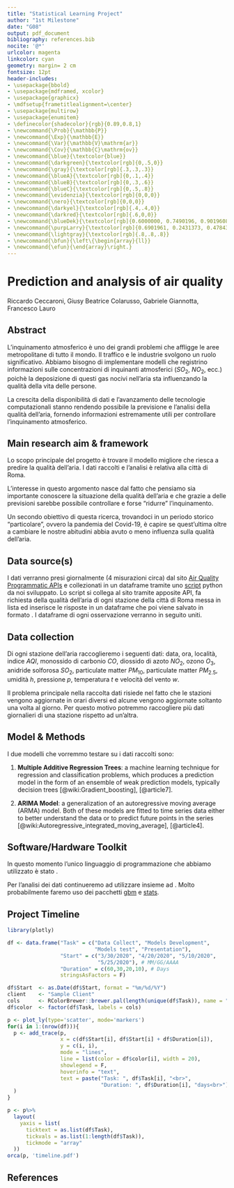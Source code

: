 ```yaml
---
title: "Statistical Learning Project"
author: "1st Milestone"
date: "G08"
output: pdf_document
bibliography: references.bib
nocite: '@*'
urlcolor: magenta
linkcolor: cyan
geometry: margin= 2 cm
fontsize: 12pt
header-includes:
- \usepackage{bbold}
- \usepackage{mdframed, xcolor}
- \usepackage{graphicx}
- \mdfsetup{frametitlealignment=\center}
- \usepackage{multirow}
- \usepackage{enumitem}
- \definecolor{shadecolor}{rgb}{0.89,0.8,1}
- \newcommand{\Prob}{\mathbb{P}}
- \newcommand{\Exp}{\mathbb{E}}
- \newcommand{\Var}{\mathbb{V}\mathrm{ar}}
- \newcommand{\Cov}{\mathbb{C}\mathrm{ov}}
- \newcommand{\blue}{\textcolor{blue}}
- \newcommand{\darkgreen}{\textcolor[rgb]{0,.5,0}}
- \newcommand{\gray}{\textcolor[rgb]{.3,.3,.3}}
- \newcommand{\blueA}{\textcolor[rgb]{0,.1,.4}}
- \newcommand{\blueB}{\textcolor[rgb]{0,.3,.6}}
- \newcommand{\blueC}{\textcolor[rgb]{0,.5,.8}}
- \newcommand{\evidenzia}{\textcolor[rgb]{0,0,0}}
- \newcommand{\nero}{\textcolor[rgb]{0,0,0}}
- \newcommand{\darkyel}{\textcolor[rgb]{.4,.4,0}}
- \newcommand{\darkred}{\textcolor[rgb]{.6,0,0}}
- \newcommand{\blueDek}{\textcolor[rgb]{0.6000000, 0.7490196, 0.9019608}}
- \newcommand{\purpLarry}{\textcolor[rgb]{0.6901961, 0.2431373, 0.4784314}}
- \newcommand{\lightgray}{\textcolor[rgb]{.8,.8,.8}}
- \newcommand{\bfun}{\left\{\begin{array}{ll}}
- \newcommand{\efun}{\end{array}\right.}
---
```



# Prediction and analysis of air quality
Riccardo Ceccaroni, Giusy Beatrice Colarusso, Gabriele Giannotta, Francesco Lauro


Abstract
----------
L'inquinamento atmosferico è uno dei grandi problemi che affligge le aree metropolitane di tutto il mondo. Il traffico e le industrie svolgono un ruolo significativo. Abbiamo bisogno di implementare modelli che registrino informazioni sulle concentrazioni di inquinanti atmosferici ($SO_2$, $NO_2$, ecc.) poichè la deposizione di questi gas nocivi nell'aria sta influenzando la qualità della vita delle persone. 

La crescita della disponibilità di dati e l'avanzamento delle tecnologie computazionali stanno rendendo possibile la previsione e l'analisi della qualità dell'aria, fornendo informazioni estremamente utili per controllare l'inquinamento atmosferico.




Main research aim \& framework
----------
Lo scopo principale del progetto è trovare il modello migliore che riesca a predire la qualità dell'aria. I dati raccolti e l'analisi è relativa alla città di Roma. 

L'interesse in questo argomento nasce dal fatto che pensiamo sia importante conoscere la situazione della qualità dell'aria e che grazie a delle previsioni sarebbe possibile controllare e forse "ridurre" l'inquinamento.
 
Un secondo obiettivo di questa ricerca, trovandoci in un periodo storico "particolare", ovvero la pandemia del Covid-19, è capire se quest'ultima oltre a cambiare le nostre abitudini abbia avuto o meno influenza sulla qualità dell'aria.



Data source(s) 
----------
I dati verranno presi giornalmente (4 misurazioni circa) dal sito [Air Quality Programmatic APIs](https://aqicn.org/api/) e collezionati in un dataframe tramite uno [script](https://github.com/ceccaroni1884368/SL_Project) python da noi sviluppato. Lo script si collega al sito tramite apposite API, fa richiesta della qualità dell'aria di ogni stazione della città di Roma messa in lista ed inserisce le risposte in un dataframe che poi viene salvato in formato \textit{.csv}. I dataframe di ogni osservazione verranno in seguito uniti.



Data collection
----------
Di ogni stazione dell'aria raccoglieremo i seguenti dati: data, ora, località, indice $AQI$, monossido di carbonio $CO$, diossido di azoto $NO_2$, ozono $O_3$, anidride solforosa $SO_2$, particulate matter $PM_{10}$, particulate matter $PM_{2.5}$,	umidità $h$, pressione $p$, temperatura $t$ e velocità del vento $w$.

Il problema principale nella raccolta dati risiede nel fatto che le stazioni vengono aggiornate in orari diversi ed alcune vengono aggiornate soltanto una volta al giorno. Per questo motivo potremmo raccogliere più dati giornalieri di una stazione rispetto ad un'altra.


Model \& Methods
----------
I due modelli che vorremmo testare su i dati raccolti sono:

1. __Multiple Additive Regression Trees__: a machine learning technique for regression and classification problems, which produces a prediction model in the form of an ensemble of weak prediction models, typically decision trees [@wiki:Gradient_boosting], [@article7]. 


2. __ARIMA Model__: a generalization of an autoregressive moving average (ARMA) model. Both of these models are fitted to time series data either to better understand the data or to predict future points in the series [@wiki:Autoregressive_integrated_moving_average], [@article4]. 



Software/Hardware Toolkit
----------
In questo momento l'unico linguaggio di programmazione che abbiamo utilizzato è stato \textit{Python}. 

Per l'analisi dei dati continueremo ad utilizzare \textit{Python} insieme ad \textit{R}. Molto probabilmente faremo uso dei pacchetti [gbm](https://cran.r-project.org/web/packages/gbm/gbm.pdf) e [stats](https://stat.ethz.ch/R-manual/R-devel/library/stats/html/stats-package.html).

Project Timeline
----------

```r
library(plotly)

df <- data.frame("Task" = c("Data Collect", "Models Development", 
                            "Models test", "Presentation"),
                 "Start" = c("3/30/2020", "4/20/2020", "5/10/2020", 
                             "5/25/2020"), # MM/GG/AAAA
                 "Duration" = c(60,30,20,10), # Days
                 stringsAsFactors = F)

df$Start  <- as.Date(df$Start, format = "%m/%d/%Y")
client    <- "Sample Client"
cols      <- RColorBrewer::brewer.pal(length(unique(df$Task)), name = "Set3")
df$color  <- factor(df$Task, labels = cols)

p <- plot_ly(type='scatter', mode='markers')
for(i in 1:(nrow(df))){
  p <- add_trace(p,
                 x = c(df$Start[i], df$Start[i] + df$Duration[i]), 
                 y = c(i, i), 
                 mode = "lines",
                 line = list(color = df$color[i], width = 20),
                 showlegend = F,
                 hoverinfo = "text",
                 text = paste("Task: ", df$Task[i], "<br>",
                              "Duration: ", df$Duration[i], "days<br>")
  )
}

p <- p%>%
  layout(
    yaxis = list(
      ticktext = as.list(df$Task), 
      tickvals = as.list(1:length(df$Task)),
      tickmode = "array"
  ))
orca(p, 'timeline.pdf')

```
\begin{center}
\includegraphics[height=9cm]{timeline.pdf}
\end{center}


References
----------

